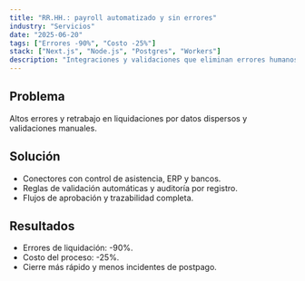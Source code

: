 ```yaml
---
title: "RR.HH.: payroll automatizado y sin errores"
industry: "Servicios"
date: "2025-06-20"
tags: ["Errores -90%", "Costo -25%"]
stack: ["Next.js", "Node.js", "Postgres", "Workers"]
description: "Integraciones y validaciones que eliminan errores humanos y aceleran el cierre."
---
```


## Problema

Altos errores y retrabajo en liquidaciones por datos dispersos y validaciones manuales.

## Solución

- Conectores con control de asistencia, ERP y bancos.
- Reglas de validación automáticas y auditoría por registro.
- Flujos de aprobación y trazabilidad completa.

## Resultados

- Errores de liquidación: -90%.
- Costo del proceso: -25%.
- Cierre más rápido y menos incidentes de postpago.


